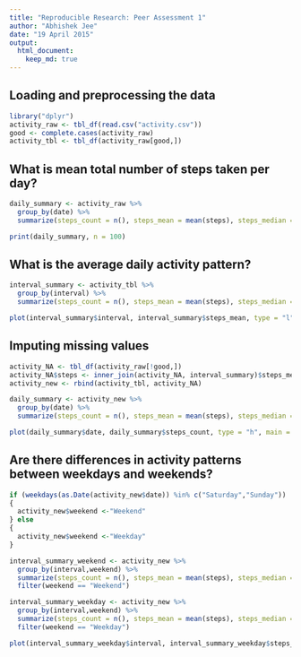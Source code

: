 ```yaml
---
title: "Reproducible Research: Peer Assessment 1"
author: "Abhishek Jee"
date: "19 April 2015"
output: 
  html_document:
    keep_md: true
---
```


## Loading and preprocessing the data
```r
library("dplyr")
activity_raw <- tbl_df(read.csv("activity.csv"))
good <- complete.cases(activity_raw)
activity_tbl <- tbl_df(activity_raw[good,])
```

## What is mean total number of steps taken per day?
```r
daily_summary <- activity_raw %>%
  group_by(date) %>%
  summarize(steps_count = n(), steps_mean = mean(steps), steps_median = median(steps))

print(daily_summary, n = 100)
````

## What is the average daily activity pattern?
```r
interval_summary <- activity_tbl %>%
  group_by(interval) %>%
  summarize(steps_count = n(), steps_mean = mean(steps), steps_median = median(steps))

plot(interval_summary$interval, interval_summary$steps_mean, type = "l", main = "Average Daily Activity Pattern", xlab = "Interval", ylab = "Average Steps")
```

## Imputing missing values
``` r
activity_NA <- tbl_df(activity_raw[!good,])
activity_NA$steps <- inner_join(activity_NA, interval_summary)$steps_mean
activity_new <- rbind(activity_tbl, activity_NA)

daily_summary <- activity_new %>%
  group_by(date) %>%
  summarize(steps_count = n(), steps_mean = mean(steps), steps_median = median(steps))

plot(daily_summary$date, daily_summary$steps_count, type = "h", main = "Daily Count", xlab = "Date", ylab = "Steps Count")
```

## Are there differences in activity patterns between weekdays and weekends?
``` r
if (weekdays(as.Date(activity_new$date)) %in% c("Saturday","Sunday"))
{
  activity_new$weekend <-"Weekend"
} else
{
  activity_new$weekend <-"Weekday"
}

interval_summary_weekend <- activity_new %>%
  group_by(interval,weekend) %>%
  summarize(steps_count = n(), steps_mean = mean(steps), steps_median = median(steps)) %>%
  filter(weekend == "Weekend")

interval_summary_weekday <- activity_new %>%
  group_by(interval,weekend) %>%
  summarize(steps_count = n(), steps_mean = mean(steps), steps_median = median(steps)) %>%
  filter(weekend == "Weekday")

plot(interval_summary_weekday$interval, interval_summary_weekday$steps_mean, type = "l", main = "Average Daily Activity Pattern on Weekday", xlab = "Interval", ylab = "Average Steps")
```
